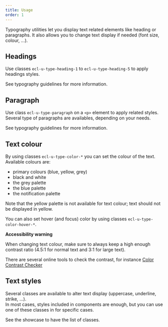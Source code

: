 ```yaml
---
title: Usage
order: 1
---
```



<Paragraph size="lead">
  Typography utilities let you display text related elements like heading or
  paragraphs. It also allows you to change text display if needed (font size,
  colour, ...).
</Paragraph>

## Headings

Use classes `ecl-u-type-heading-1` to `ecl-u-type-heading-5` to apply headings styles.

See <Link to="/ec/guidelines/typography/">typography guidelines</Link> for more information.

## Paragraph

Use class `ecl-u-type-paragraph` on a `<p>` element to apply related styles.  
Several type of paragraphs are availables, depending on your needs.

See <Link to="/ec/guidelines/typography/">typography guidelines</Link> for more information.

## Text colour

By using classes `ecl-u-type-color-*` you can set the colour of the text.
Available colours are:

- primary colours (blue, yellow, grey)
- black and white
- the <Link to="/ec/guidelines/colours/">grey palette</Link>
- the <Link to="/ec/guidelines/colours/">blue palette</Link>
- the <Link to="/ec/guidelines/colours/">notification palette</Link>

Note that the yellow palette is not available for text colour; text should not be displayed in yellow.

You can also set hover (and focus) color by using classes `ecl-u-type-color-hover-*`.

**Accessibility warning**

When changing text colour, make sure to always keep a high enough contrast ratio (4.5:1 for normal text and 3:1 for large text).

There are several online tools to check the contrast, for instance [Color Contrast Checker](https://webaim.org/resources/contrastchecker/)

## Text styles

Several classes are available to alter text display (uppercase, underline, strike, ...).  
In most cases, styles included in components are enough, but you can use one of these classes in for specific cases.

See the showcase to have the list of classes.
